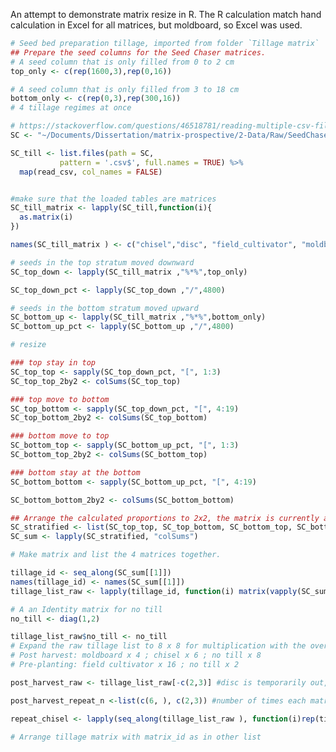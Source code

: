 
An attempt to demonstrate matrix resize in R. The R calculation match hand calculation in Excel for all matrices, but moldboard, so Excel was used.

```r
# Seed bed preparation tillage, imported from folder `Tillage matrix`
## Prepare the seed columns for the Seed Chaser matrices.  
# A seed column that is only filled from 0 to 2 cm
top_only <- c(rep(1600,3),rep(0,16))

# A seed column that is only filled from 3 to 18 cm
bottom_only <- c(rep(0,3),rep(300,16))
# 4 tillage regimes at once

# https://stackoverflow.com/questions/46518781/reading-multiple-csv-files-as-data-frames-in-r
SC <- "~/Documents/Dissertation/matrix-prospective/2-Data/Raw/SeedChaser_Spokas07"

SC_till <- list.files(path = SC, 
           pattern = '.csv$', full.names = TRUE) %>%
  map(read_csv, col_names = FALSE)


#make sure that the loaded tables are matrices
SC_till_matrix <- lapply(SC_till,function(i){
  as.matrix(i)
})  

names(SC_till_matrix ) <- c("chisel","disc", "field_cultivator", "moldboard")

# seeds in the top stratum moved downward
SC_top_down <- lapply(SC_till_matrix ,"%*%",top_only)

SC_top_down_pct <- lapply(SC_top_down ,"/",4800)

# seeds in the bottom stratum moved upward
SC_bottom_up <- lapply(SC_till_matrix ,"%*%",bottom_only)
SC_bottom_up_pct <- lapply(SC_bottom_up ,"/",4800)

# resize 

### top stay in top
SC_top_top <- sapply(SC_top_down_pct, "[", 1:3)
SC_top_top_2by2 <- colSums(SC_top_top)

### top move to bottom
SC_top_bottom <- sapply(SC_top_down_pct, "[", 4:19)
SC_top_bottom_2by2 <- colSums(SC_top_bottom)

### bottom move to top
SC_bottom_top <- sapply(SC_bottom_up_pct, "[", 1:3)
SC_bottom_top_2by2 <- colSums(SC_bottom_top)

### bottom stay at the bottom  
SC_bottom_bottom <- sapply(SC_bottom_up_pct, "[", 4:19)

SC_bottom_bottom_2by2 <- colSums(SC_bottom_bottom)

## Arrange the calculated proportions to 2x2, the matrix is currently alphabetical
SC_stratified <- list(SC_top_top, SC_top_bottom, SC_bottom_top, SC_bottom_bottom)
SC_sum <- lapply(SC_stratified, "colSums")

# Make matrix and list the 4 matrices together.

tillage_id <- seq_along(SC_sum[[1]])
names(tillage_id) <- names(SC_sum[[1]])
tillage_list_raw <- lapply(tillage_id, function(i) matrix(vapply(SC_sum, `[[`, 0, i), ncol = 2))

# A an Identity matrix for no till 
no_till <- diag(1,2)

tillage_list_raw$no_till <- no_till
# Expand the raw tillage list to 8 x 8 for multiplication with the overwinter matrices 
# Post harvest: moldboard x 4 ; chisel x 6 ; no till x 8 
# Pre-planting: field cultivator x 16 ; no till x 2 

post_harvest_raw <- tillage_list_raw[-c(2,3)] #disc is temporarily out, field cultivator is for pre_planting 

post_harvest_repeat_n <-list(c(6, ), c(2,3)) #number of times each matrix is repeated

repeat_chisel <- lapply(seq_along(tillage_list_raw ), function(i)rep(tillage_list_raw[[i]], repeat.list[[i]]))

# Arrange tillage matrix with matrix_id as in other list




```
